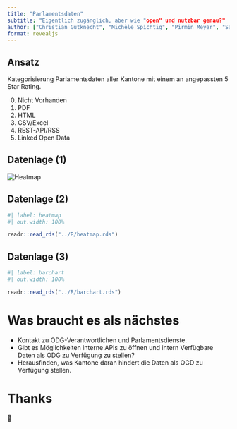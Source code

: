 ```yaml
---
title: "Parlamentsdaten"
subtitle: "Eigentlich zugänglich, aber wie "open" und nutzbar genau?"
author: ["Christian Gutknecht", "Michèle Spichtig", "Pirmin Meyer", "Salim Brüggemann", "Selina Frey", "Stefanie Taepke"]
format: revealjs
---
```


## Ansatz

Kategorisierung Parlamentsdaten aller Kantone mit einem an angepassten 5 Star Rating.

0. Nicht Vorhanden
1. PDF
2. HTML
3. CSV/Excel
4. REST-API/RSS
5. Linked Open Data

## Datenlage (1)

![](../heatmap-short.gif "Heatmap")

## Datenlage (2)

```r
#| label: heatmap
#| out.width: 100%

readr::read_rds("../R/heatmap.rds")
```

## Datenlage (3)

```r
#| label: barchart
#| out.width: 100%

readr::read_rds("../R/barchart.rds")
```

# Was braucht es als nächstes

- Kontakt zu ODG-Verantwortlichen und Parlamentsdienste.
- Gibt es Möglichkeiten interne APIs zu öffnen und intern Verfügbare Daten als ODG zu Verfügung zu stellen?
- Herausfinden, was Kantone daran hindert die Daten als OGD zu Verfügung stellen.

# Thanks

🍻
